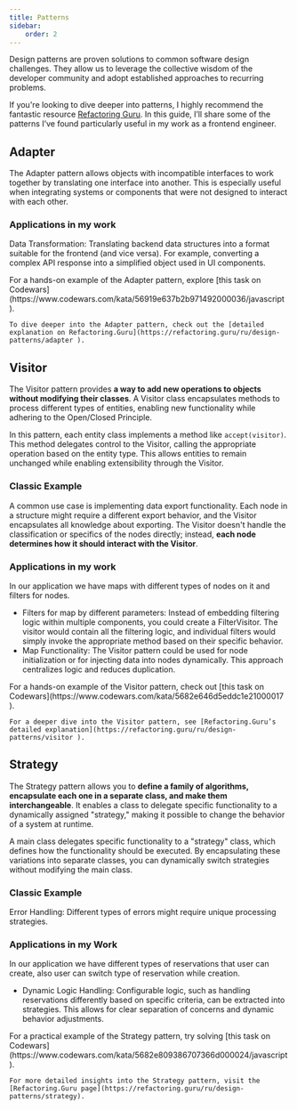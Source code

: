 ```yaml
---
title: Patterns
sidebar:
    order: 2
---
```


Design patterns are proven solutions to common software design challenges.
They allow us to leverage the collective wisdom of the developer community and adopt established approaches to recurring problems.


If you're looking to dive deeper into patterns, I highly recommend the fantastic resource
[Refactoring Guru](https://refactoring.guru/design-patterns).
In this guide, I’ll share some of the patterns I’ve found particularly useful in my work as a frontend engineer.

## Adapter
The Adapter pattern allows objects with incompatible interfaces to work together by translating one interface into another.
This is especially useful when integrating systems or components that were not designed to interact with each other.

### Applications in my work
Data Transformation: Translating backend data structures into a format suitable for the frontend (and vice versa). For example, converting a complex API response into a simplified object used in UI components.

<Aside type={'tip'} title={'Check this out'}>
    For a hands-on example of the Adapter pattern, explore [this task on Codewars](https://www.codewars.com/kata/56919e637b2b971492000036/javascript ).

    To dive deeper into the Adapter pattern, check out the [detailed explanation on Refactoring.Guru](https://refactoring.guru/ru/design-patterns/adapter ).
</Aside>


## Visitor
The Visitor pattern provides **a way to add new operations to objects without modifying their classes**.
A Visitor class encapsulates methods to process different types of entities, enabling new functionality while adhering to the Open/Closed Principle.

In this pattern, each entity class implements a method like `accept(visitor)`.
This method delegates control to the Visitor, calling the appropriate operation based on the entity type. This allows entities to remain unchanged while enabling extensibility through the Visitor.


### Classic Example
A common use case is implementing data export functionality.
Each node in a structure might require a different export behavior,
and the Visitor encapsulates all knowledge about exporting.
The Visitor doesn't handle the classification or specifics of the nodes directly;
instead, **each node determines how it should interact with the Visitor**.

### Applications in my work
In our application we have maps with different types of nodes on it and filters for nodes.
- Filters for map by different parameters: Instead of embedding filtering logic within multiple components, you could create a FilterVisitor.
The visitor would contain all the filtering logic, and individual filters would simply invoke the appropriate method based on their specific behavior.
- Map Functionality: The Visitor pattern could be used for node initialization or for injecting data into nodes dynamically.
This approach centralizes logic and reduces duplication.


<Aside type={'tip'} title={'Check this out'}>
    For a hands-on example of the Visitor pattern, check out [this task on Codewars](https://www.codewars.com/kata/5682e646d5eddc1e21000017 ).

    For a deeper dive into the Visitor pattern, see [Refactoring.Guru’s detailed explanation](https://refactoring.guru/ru/design-patterns/visitor ).
</Aside>


## Strategy
The Strategy pattern allows you to **define a family of algorithms, encapsulate each one in a separate class, and make them interchangeable**.
It enables a class to delegate specific functionality to a dynamically assigned "strategy," making it possible to change the behavior of a system at runtime.

A main class delegates specific functionality to a "strategy" class, which defines how the functionality should be executed.
By encapsulating these variations into separate classes, you can dynamically switch strategies without modifying the main class.

### Classic Example
Error Handling: Different types of errors might require unique processing strategies.

### Applications in my Work
In our application we have different types of reservations that user can create, also user can
switch type of reservation while creation.
- Dynamic Logic Handling: Configurable logic, such as handling reservations differently based on specific criteria, can be extracted into strategies.
This allows for clear separation of concerns and dynamic behavior adjustments.

<Aside type={'tip'} title={'Check this out'}>
    For a practical example of the Strategy pattern, try solving [this task on Codewars](https://www.codewars.com/kata/5682e809386707366d000024/javascript ).

    For more detailed insights into the Strategy pattern, visit the [Refactoring.Guru page](https://refactoring.guru/ru/design-patterns/strategy).
</Aside>


